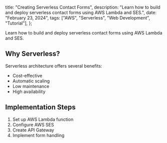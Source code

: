   title: "Creating Serverless Contact Forms",
  description:
    "Learn how to build and deploy serverless contact forms using AWS Lambda and SES.",
  date: "February 23, 2024",
  tags: ["AWS", "Serverless", "Web Development", "Tutorial"],
};

Learn how to build and deploy serverless contact forms using AWS Lambda and SES.

## Why Serverless?

Serverless architecture offers several benefits:

- Cost-effective
- Automatic scaling
- Low maintenance
- High availability

## Implementation Steps

1. Set up AWS Lambda function
2. Configure AWS SES
3. Create API Gateway
4. Implement form handling
